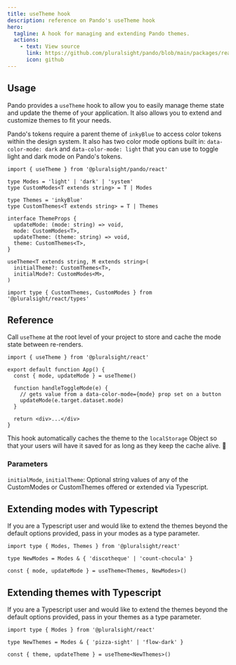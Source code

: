 ```yaml
---
title: useTheme hook
description: reference on Pando's useTheme hook
hero:
  tagline: A hook for managing and extending Pando themes.
  actions:
    - text: View source
      link: https://github.com/pluralsight/pando/blob/main/packages/react/src/hooks/useTheme.ts
      icon: github
---
```


## Usage

Pando provides a `useTheme` hook to allow you to easily manage theme state and update the theme of your application. It also allows you to extend and customize themes to fit your needs.

Pando's tokens require a parent theme of `inkyBlue` to access color tokens within the design system. It also has two color mode options built in: `data-color-mode: dark` and `data-color-mode: light` that you can use to toggle light and dark mode on Pando's tokens.

```tsx
import { useTheme } from '@pluralsight/pando/react'

type Modes = 'light' | 'dark' | 'system'
type CustomModes<T extends string> = T | Modes

type Themes = 'inkyBlue'
type CustomThemes<T extends string> = T | Themes

interface ThemeProps {
  updateMode: (mode: string) => void,
  mode: CustomModes<T>,
  updateTheme: (theme: string) => void,
  theme: CustomThemes<T>,
}

useTheme<T extends string, M extends string>(
  initialTheme?: CustomThemes<T>,
  initialMode?: CustomModes<M>,
)

import type { CustomThemes, CustomModes } from '@pluralsight/react/types'
```

## Reference

Call `useTheme` at the root level of your project to store and cache the mode state between re-renders.

```tsx
import { useTheme } from '@pluralsight/react'

export default function App() {
  const { mode, updateMode } = useTheme()

  function handleToggleMode(e) {
    // gets value from a data-color-mode={mode} prop set on a button
    updateMode(e.target.dataset.mode)
  }

  return <div>...</div>
}
```

This hook automatically caches the theme to the `localStorage` Object so that your users will have it saved for as long as they keep the cache alive. 🎉

### Parameters

`initialMode`, `initialTheme`: Optional string values of any of the CustomModes or CustomThemes offered or extended via Typescript.

## Extending modes with Typescript

If you are a Typescript user and would like to extend the themes beyond the default options provided, pass in your modes as a type parameter.

```tsx
import type { Modes, Themes } from '@pluralsight/react'

type NewModes = Modes & { 'discotheque' | 'count-chocula' }

const { mode, updateMode } = useTheme<Themes, NewModes>()
```

## Extending themes with Typescript

If you are a Typescript user and would like to extend the themes beyond the default options provided, pass in your themes as a type parameter.

```tsx
import type { Modes } from '@pluralsight/react'

type NewThemes = Modes & { 'pizza-sight' | 'flow-dark' }

const { theme, updateTheme } = useTheme<NewThemes>()
```
